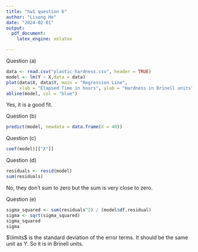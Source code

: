 ```yaml
---
title: "hw1 question 6"
author: "Lisong He"
date: "2024-02-01"
output:
  pdf_document:
    latex_engine: xelatex

---
```


Question (a)

```r
data <- read.csv("plastic-hardness.csv", header = TRUE)
model <- lm(Y ~ X,data = data)
plot(data$X, data$Y, main = "Regression Line", 
     xlab = "Elapsed Time in hours", ylab = "Hardness in Brinell units")
abline(model, col = "blue")
```

Yes, it is a good fit.

Question (b)

```r
predict(model, newdata = data.frame(X = 40))
```

Question (c)

```r
coef(model)[["X"]]
```

Question (d)

```r
residuals <- resid(model)
sum(residuals)
```

No, they don't sum to zero but the sum is very close to zero.

Question (e)

```r
sigma_squared <- sum(residuals^2) / (model$df.residual)
sigma <- sqrt(sigma_squared)
sigma_squared
sigma
```

$\limits$ is the standard deviation of the error terms. It should be the same unit as Y. So it is in Brinell units.
